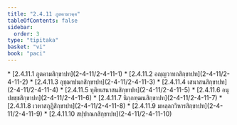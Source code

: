 ```yaml
---
title: "2.4.11 ภูตคามวคฺค"
tableOfContents: false
sidebar:
  order: 3
type: "tipitaka"
basket: "vi"
book: "paci"
---
```



<DynamicBreadcrumb />



<TableOfContents book="paci" section="2.4.11">
* [2.4.11.1 ภูตคามสิกฺขาปท](2-4-11/2-4-11-1)
* [2.4.11.2 อญฺญวาทกสิกฺขาปท](2-4-11/2-4-11-2)
* [2.4.11.3 อุชฺฌาปนกสิกฺขาปท](2-4-11/2-4-11-3)
* [2.4.11.4 เสนาสนสิกฺขาปท](2-4-11/2-4-11-4)
* [2.4.11.5 ทุติยเสนาสนสิกฺขาปท](2-4-11/2-4-11-5)
* [2.4.11.6 อนุปขชฺชสิกฺขาปท](2-4-11/2-4-11-6)
* [2.4.11.7 นิกฺกฑฺฒนสิกฺขาปท](2-4-11/2-4-11-7)
* [2.4.11.8 เวหาสกุฏิสิกฺขาปท](2-4-11/2-4-11-8)
* [2.4.11.9 มหลฺลกวิหารสิกฺขาปท](2-4-11/2-4-11-9)
* [2.4.11.10 สปฺปาณกสิกฺขาปท](2-4-11/2-4-11-10)
</TableOfContents>